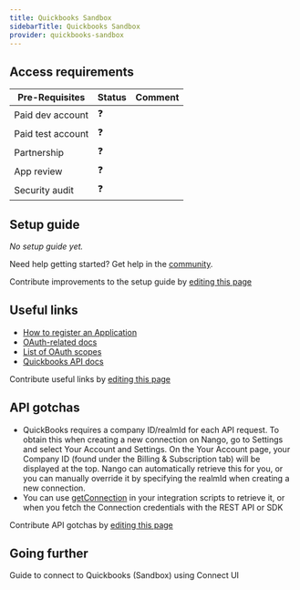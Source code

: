 ```yaml
---
title: Quickbooks Sandbox
sidebarTitle: Quickbooks Sandbox
provider: quickbooks-sandbox
---
```



<Overview />
<PreBuiltTooling />
<PreBuiltUseCases />

## Access requirements
| Pre-Requisites | Status | Comment|
| - | - | - |
| Paid dev account | ❓ |  |
| Paid test account | ❓ |  |
| Partnership | ❓ | |
| App review | ❓ |  |
| Security audit | ❓ | |


## Setup guide

_No setup guide yet._

<Tip>Need help getting started? Get help in the [community](https://nango.dev/slack).</Tip>

<Note>Contribute improvements to the setup guide by [editing this page](https://github.com/nangohq/nango/tree/master/docs-v2/integrations/all/quickbooks-sandbox.mdx)</Note>


## Useful links

-   [How to register an Application](https://developer.intuit.com/app/developer/qbo/docs/develop/authentication-and-authorization/oauth-2.0#create-an-app)
-   [OAuth-related docs](https://developer.intuit.com/app/developer/qbo/docs/develop/authentication-and-authorization)
-   [List of OAuth scopes](https://developer.intuit.com/app/developer/qbo/docs/learn/scopes#current-scopes)
-   [Quickbooks API docs](https://developer.intuit.com/app/developer/qbo/docs/api/accounting/all-entities/account)

<Note>Contribute useful links by [editing this page](https://github.com/nangohq/nango/tree/master/docs-v2/integrations/all/quickbooks-sandbox.mdx)</Note>

## API gotchas

- QuickBooks requires a company ID/realmId for each API request. To obtain this when creating a new connection on Nango, go to Settings and select Your Account and Settings. On the Your Account page, your Company ID (found under the Billing & Subscription tab) will be displayed at the top. Nango can automatically retrieve this for you, or you can manually override it by specifying the realmId when creating a new connection.
- You can use [getConnection](/reference/scripts#get-the-connection-credentials) in your integration scripts to retrieve it, or when you fetch the Connection credentials with the REST API or SDK

<Note>Contribute API gotchas by [editing this page](https://github.com/nangohq/nango/tree/master/docs-v2/integrations/all/quickbooks-sandbox.mdx)</Note>

## Going further

<Card title="Connect to Quickbooks (Sandbox)" icon="link" href="/integrations/all/quickbooks-sandbox/connect" horizontal>
  Guide to connect to Quickbooks (Sandbox) using Connect UI
</Card>
